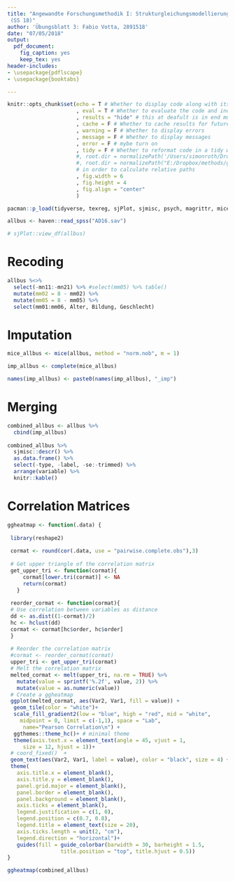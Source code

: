 ```yaml
---
title: "Angewandte Forschungsmethodik I: Strukturgleichungsmodellierung I 
 (SS 18)"
author: 'Übungsblatt 3: Fabio Votta, 2891518'
date: "07/05/2018"
output:
  pdf_document:
    fig_caption: yes
    keep_tex: yes
header-includes:
- \usepackage{pdflscape}
- \usepackage{booktabs}

---
```


```r
knitr::opts_chunk$set(echo = T # Whether to display code along with its results
                      , eval = T # Whether to evaluate the code and include its results
                      , results = "hide" # this at deafult is in end much more efficient
                      , cache = F # Whether to cache results for future renders (efficient!)
                      , warning = F # Whether to display errors
                      , message = F # Whether to display messages
                      , error = F # mybe turn on
                      , tidy = F # Whether to reformat code in a tidy way when displaying it
                      #, root.dir = normalizePath('/Users/simonroth/Dropbox/methods/git/tidy_textmining/my_summary/') 
                      #, root.dir = normalizePath("E:/Dropbox/methods/git/tidy_textmining")
                      # in order to calculate relative paths
                      , fig.width = 6
                      , fig.height = 4
                      , fig.align = "center"
                      )
```

```r
pacman::p_load(tidyverse, texreg, sjPlot, sjmisc, psych, magrittr, mice, reshape2)

allbus <- haven::read_spss("AD16.sav")

# sjPlot::view_df(allbus)
```

# Recoding

```r

allbus %<>% 
  select(-mn11:-mn21) %>% #select(mm05) %>% table()
  mutate(mm02 = 8 - mm02) %>% 
  mutate(mm05 = 8 - mm05) %>% 
  select(mm01:mm06, Alter, Bildung, Geschlecht)

```

# Imputation

```r
mice_allbus <- mice(allbus, method = "norm.nob", m = 1)

imp_allbus <- complete(mice_allbus)

names(imp_allbus) <- paste0(names(imp_allbus), "_imp")
```

# Merging

```r
combined_allbus <- allbus %>% 
  cbind(imp_allbus) 
  
combined_allbus %>% 
  sjmisc::descr() %>% 
  as.data.frame() %>% 
  select(-type, -label, -se:-trimmed) %>% 
  arrange(variable) %>% 
  knitr::kable()
```

# Correlation Matrices

```r
ggheatmap <- function(.data) {
  
 library(reshape2)
 
 cormat <- round(cor(.data, use = "pairwise.complete.obs"),3)
 
 # Get upper triangle of the correlation matrix
 get_upper_tri <- function(cormat){
     cormat[lower.tri(cormat)] <- NA
     return(cormat)
   }
 
 reorder_cormat <- function(cormat){
 # Use correlation between variables as distance
 dd <- as.dist((1-cormat)/2)
 hc <- hclust(dd)
 cormat <- cormat[hc$order, hc$order]
 }
 
 # Reorder the correlation matrix
 #cormat <- reorder_cormat(cormat)
 upper_tri <- get_upper_tri(cormat)
 # Melt the correlation matrix
 melted_cormat <- melt(upper_tri, na.rm = TRUE) %>% 
   mutate(value = sprintf('%.2f', value, 2)) %>% 
   mutate(value = as.numeric(value))
 # Create a ggheatmap
 ggplot(melted_cormat, aes(Var2, Var1, fill = value)) +
  geom_tile(color = "white")+
  scale_fill_gradient2(low = "blue", high = "red", mid = "white", 
    midpoint = 0, limit = c(-1,1), space = "Lab", 
     name="Pearson Correlation\n") +
  ggthemes::theme_hc()+ # minimal theme
  theme(axis.text.x = element_text(angle = 45, vjust = 1, 
     size = 12, hjust = 1))+
 # coord_fixed()  + 
 geom_text(aes(Var2, Var1, label = value), color = "black", size = 4) +
 theme(
   axis.title.x = element_blank(),
   axis.title.y = element_blank(),
   panel.grid.major = element_blank(),
   panel.border = element_blank(),
   panel.background = element_blank(),
   axis.ticks = element_blank(),
   legend.justification = c(1, 0),
   legend.position = c(0.7, 0.8),
   legend.title = element_text(size = 20),
   axis.ticks.length = unit(2, "cm"),
   legend.direction = "horizontal")+
   guides(fill = guide_colorbar(barwidth = 30, barheight = 1.5,
                 title.position = "top", title.hjust = 0.5))
}

ggheatmap(combined_allbus)

```



